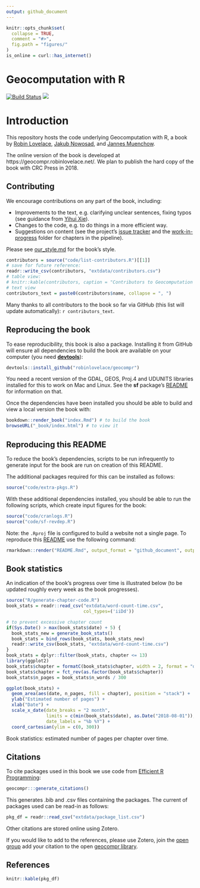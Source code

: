```yaml
---
output: github_document
---
```


<!-- README.md is generated from README.Rmd. Please edit that file - rmarkdown::render('README.Rmd', output_format = 'github_document', output_file = 'README.md') -->

```r
knitr::opts_chunk$set(
  collapse = TRUE,
  comment = "#>",
  fig.path = "figures/"
)
is_online = curl::has_internet()
```

# Geocomputation with R  

[![Build Status](https://travis-ci.org/Robinlovelace/geocompr.svg?branch=master)](https://travis-ci.org/Robinlovelace/geocompr) [![](https://img.shields.io/docker/automated/robinlovelace/geocompr.svg)](https://hub.docker.com/r/robinlovelace/geocompr/builds/)

# Introduction

This repository hosts the code underlying Geocomputation with R, a book by [Robin Lovelace](https://www.robinlovelace.net/), [Jakub Nowosad](https://nowosad.github.io/), and [Jannes Muenchow](http://www.geographie.uni-jena.de/en/Muenchow.html).

The online version of the book is developed at https://geocompr.robinlovelace.net/.
We plan to publish the hard copy of the book with CRC Press in 2018.

## Contributing

We encourage contributions on any part of the book, including:

- Improvements to the text, e.g. clarifying unclear sentences, fixing typos (see guidance from [Yihui Xie](https://yihui.name/en/2013/06/fix-typo-in-documentation/)).
- Changes to the code, e.g. to do things in a more efficient way.
- Suggestions on content (see the project's [issue tracker](https://github.com/Robinlovelace/geocompr/issues) and the [work-in-progress](https://github.com/Robinlovelace/geocompr/tree/master/work-in-progress) folder for chapters in the pipeline).

Please see [our_style.md](https://github.com/Robinlovelace/geocompr/blob/master/our_style.md) for the book's style.

```r
contributors = source("code/list-contributors.R")[[1]]
# save for future reference:
readr::write_csv(contributors, "extdata/contributors.csv")
# table view:
# knitr::kable(contributors, caption = "Contributors to Geocomputation with R")
# text view
contributors_text = paste0(contributors$name, collapse = ", ")
```

Many thanks to all contributors to the book so far via GitHub (this list will update automatically): `r contributors_text`.

## Reproducing the book

To ease reproducibility, this book is also a package. Installing it from GitHub will ensure all dependencies
to build the book are available on your computer (you need [**devtools**](https://github.com/hadley/devtools)):

```r
devtools::install_github("robinlovelace/geocompr")
```

You need a recent version of the GDAL, GEOS, Proj.4 and UDUNITS libraries installed for this to work on Mac and Linux. See the **sf** package's [README](https://github.com/edzer/sfr) for information on that.

Once the dependencies have been installed you should be able to build and view a local version the book with:

```r
bookdown::render_book("index.Rmd") # to build the book
browseURL("_book/index.html") # to view it
```

## Reproducing this README

To reduce the book's dependencies, scripts to be run infrequently to generate input for the book are run on creation of this README.

The additional packages required for this can be installed as follows:

```r
source("code/extra-pkgs.R")
```

With these additional dependencies installed, you should be able to run the following scripts, which create input figures for the book:

```r
source("code/cranlogs.R")
source("code/sf-revdep.R")
```

Note: the `.Rproj` file is configured to build a website not a single page.
To reproduce this [README](https://github.com/Robinlovelace/geocompr/blob/master/README.Rmd) use the following command:

```r
rmarkdown::render("README.Rmd", output_format = "github_document", output_file = "README.md")
```

## Book statistics

An indication of the book's progress over time is illustrated below (to be updated roughly every week as the book progresses).

```r
source("R/generate-chapter-code.R")
book_stats = readr::read_csv("extdata/word-count-time.csv",
                             col_types=('iiDd'))

# to prevent excessive chapter count
if(Sys.Date() > max(book_stats$date) + 5) {
  book_stats_new = generate_book_stats()
  book_stats = bind_rows(book_stats, book_stats_new)
  readr::write_csv(book_stats, "extdata/word-count-time.csv")
}
book_stats = dplyr::filter(book_stats, chapter <= 13) 
library(ggplot2)
book_stats$chapter = formatC(book_stats$chapter, width = 2, format = "d", flag = "0")
book_stats$chapter = fct_rev(as.factor(book_stats$chapter))
book_stats$n_pages = book_stats$n_words / 300
```

```r
ggplot(book_stats) +
  geom_area(aes(date, n_pages, fill = chapter), position = "stack") +
  ylab("Estimated number of pages") +
  xlab("Date") + 
  scale_x_date(date_breaks = "2 month",
               limits = c(min(book_stats$date), as.Date("2018-08-01")),
               date_labels = "%b %Y") +
  coord_cartesian(ylim = c(0, 300))
```

Book statistics: estimated number of pages per chapter over time.

## Citations

To cite packages used in this book we use code from [Efficient R Programming](https://csgillespie.github.io/efficientR/):

```r
geocompr:::generate_citations()
```

This generates .bib and .csv files containing the packages.
The current of packages used can be read-in as follows:

```r
pkg_df = readr::read_csv("extdata/package_list.csv")
```

Other citations are stored online using Zotero.

If you would like to add to the references, please use Zotero, join the [open group](https://www.zotero.org/groups/418217/energy-and-transport) add your citation to the open [geocompr library](https://www.zotero.org/groups/418217/energy-and-transport/items/collectionKey/9K6FRP6N).

## References

```r
knitr::kable(pkg_df)
```

